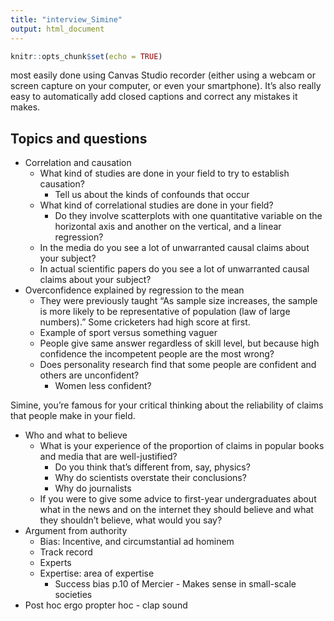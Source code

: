 ```yaml
---
title: "interview_Simine"
output: html_document
---
```


```r
knitr::opts_chunk$set(echo = TRUE)
```

most easily done using Canvas Studio recorder (either using a webcam or screen capture on your computer, or even your smartphone). It’s also really easy to automatically add closed captions and correct any mistakes it makes.

## Topics and questions

* Correlation and causation
  * What kind of studies are done in your field to try to establish causation?
    * Tell us about the kinds of confounds that occur
  * What kind of correlational studies are done in your field?
    * Do they involve scatterplots with one quantitative variable on the horizontal axis and another on the vertical, and a linear regression?
  * In the media do you see a lot of unwarranted causal claims about your subject?
  * In actual scientific papers do you see a lot of unwarranted causal claims about your subject?

* Overconfidence explained by regression to the mean
  * They were previously taught "As sample size increases, the sample is more likely to be representative of population (law of large numbers)." Some cricketers had high score at first.
  * Example of sport versus something vaguer
  * People give same answer regardless of skill level, but because high confidence the incompetent people are the most wrong?
  * Does personality research find that some people are confident and others are unconfident?
    * Women less confident?

Simine, you're famous for your critical thinking about the reliability of claims that people make in your field.

* Who and what to believe
  * What is your experience of the proportion of claims in popular books and media that are well-justified?
    * Do you think that's different from, say, physics?
    * Why do scientists overstate their conclusions?
    * Why do journalists 
  * If you were to give some advice to first-year undergraduates about what in the news and on the internet they should believe and what they shouldn't believe, what would you say?

* Argument from authority
    * Bias: Incentive, and circumstantial ad hominem
    * Track record
    * Experts
    * Expertise: area of expertise
      * Success bias p.10 of Mercier - Makes sense in small-scale societies
      
* Post hoc ergo propter hoc - clap sound